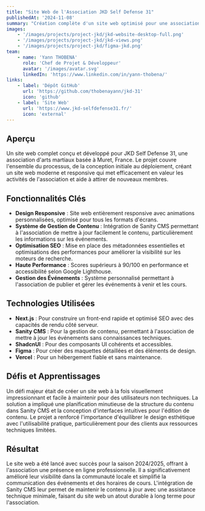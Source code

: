 ```yaml
---
title: "Site Web de l'Association JKD Self Defense 31"
publishedAt: '2024-11-08'
summary: "Création complète d'un site web optimisé pour une association sportive, avec design responsive, optimisation SEO et système de gestion de contenu pour des mises à jour faciles."
images:
    - '/images/projects/project-jkd/jkd-website-desktop-full.png'
    - '/images/projects/project-jkd/jkd-views.png'
    - '/images/projects/project-jkd/figma-jkd.png'
team:
    - name: 'Yann THOBENA'
      role: 'Chef de Projet & Développeur'
      avatar: '/images/avatar.svg'
      linkedIn: 'https://www.linkedin.com/in/yann-thobena/'
links:
    - label: 'Dépôt GitHub'
      url: 'https://github.com/thobenayann/jkd-31'
      icon: 'github'
    - label: 'Site Web'
      url: 'https://www.jkd-selfdefense31.fr/'
      icon: 'external'
---
```


## Aperçu

Un site web complet conçu et développé pour JKD Self Defense 31, une association d'arts martiaux basée à Muret, France. Le projet couvre l'ensemble du processus, de la conception initiale au déploiement, créant un site web moderne et responsive qui met efficacement en valeur les activités de l'association et aide à attirer de nouveaux membres.

## Fonctionnalités Clés

-   **Design Responsive** : Site web entièrement responsive avec animations personnalisées, optimisé pour tous les formats d'écrans.
-   **Système de Gestion de Contenu** : Intégration de Sanity CMS permettant à l'association de mettre à jour facilement le contenu, particulièrement les informations sur les événements.
-   **Optimisation SEO** : Mise en place des métadonnées essentielles et optimisations des performances pour améliorer la visibilité sur les moteurs de recherche.
-   **Haute Performance** : Scores supérieurs à 90/100 en performance et accessibilité selon Google Lighthouse.
-   **Gestion des Événements** : Système personnalisé permettant à l'association de publier et gérer les événements à venir et les cours.

## Technologies Utilisées

-   **Next.js** : Pour construire un front-end rapide et optimisé SEO avec des capacités de rendu côté serveur.
-   **Sanity CMS** : Pour la gestion de contenu, permettant à l'association de mettre à jour les événements sans connaissances techniques.
-   **ShadcnUI** : Pour des composants UI cohérents et accessibles.
-   **Figma** : Pour créer des maquettes détaillées et des éléments de design.
-   **Vercel** : Pour un hébergement fiable et sans maintenance.

## Défis et Apprentissages

Un défi majeur était de créer un site web à la fois visuellement impressionnant et facile à maintenir pour des utilisateurs non techniques. La solution a impliqué une planification minutieuse de la structure du contenu dans Sanity CMS et la conception d'interfaces intuitives pour l'édition de contenu. Le projet a renforcé l'importance d'équilibrer le design esthétique avec l'utilisabilité pratique, particulièrement pour des clients aux ressources techniques limitées.

## Résultat

Le site web a été lancé avec succès pour la saison 2024/2025, offrant à l'association une présence en ligne professionnelle. Il a significativement amélioré leur visibilité dans la communauté locale et simplifié la communication des événements et des horaires de cours. L'intégration de Sanity CMS leur permet de maintenir le contenu à jour avec une assistance technique minimale, faisant du site web un atout durable à long terme pour l'association.
